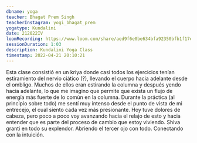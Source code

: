```yaml
---
dbname: yoga
teacher: Bhagat Prem Singh
teacherInstagram: yogi_bhagat_prem
yogatype: Kundalini
date: 212022IV
loomRecording: https://www.loom.com/share/aed9f6e0be634bfa92350bfb1f17e80e
sessionDuration: 1:03
description: Kundalini Yoga Class
timestamp: 2022-04-21 20:10:21
---
```


Esta clase consistió en un kriya donde casi todos los ejercicios tenían estiramiento del nervio ciático (?), llevando el cuerpo hacia adelante desde el ombligo. Muchos de ellos eran estirando la columna y después yendo hacia adelante, lo que me imagino que permite que exista un flujo de energía más fuerte de lo común en la columna. Durante la práctica (al principio sobre todo) me sentí muy intenso desde el punto de vista de mi entrecejo, el cual siento cada vez más presionante. Hoy tuve dolores de cabeza, pero poco a poco voy avanzando hacia el relajo de esto y hacia entender que es parte del proceso de cambio que estoy viviendo. Shiva granti en todo su explendor. Abriendo el tercer ojo con todo. Conectando con la intuición.
